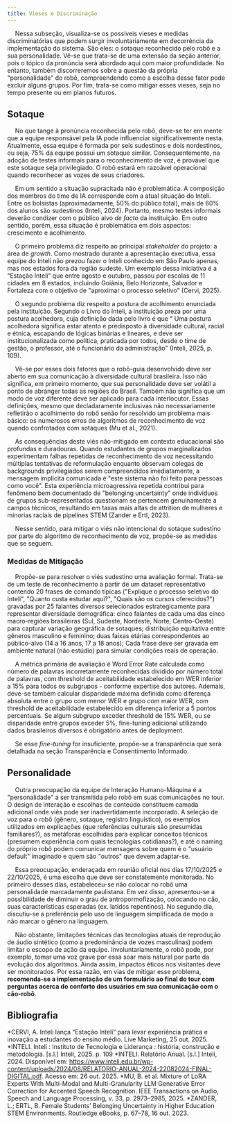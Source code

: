 ```yaml
---
title: Vieses e Discriminação
---
```


&emsp; Nessa subseção, visualiza-se os possíveis vieses e medidas discriminatórias que podem surgir involuntariamente em decorrência da implementação do sistema. São eles: o sotaque reconhecido pelo robô e a sua personalidade. Vê-se que trata-se de uma extensão da seção anterior, pois o tópico da pronúncia será abordado aqui com maior profundidade. No entanto, também discorreremos sobre a questão da própria "personalidade" do robô, compreendendo como a escolha desse fator pode excluir alguns grupos. Por fim, trata-se como mitigar esses vieses, seja no tempo presente ou em planos futuros.

## Sotaque

&emsp; No que tange à pronúncia reconhecida pelo robô, deve-se ter em mente que a equipe responsável pela IA pode influenciar significativemente nesta. Atualmente, essa equipe é formada por seis sudestinos e dois nordestinos, ou seja, 75% da equipe possui um sotaque similar. Consequentemente, na adoção de testes informais para o reconhecimento de voz, é provável que este sotaque seja privilegiado. O robô estará em razoável operacional quando reconhecer as vozes de seus criadores.

&emsp; Em um sentido a situação supracitada não é problemática. A composição dos membros do time de IA corresponde com a atual situação do Inteli. Entre os bolsistas (aproximadamente, 50% do público total), mais de 60% dos alunos são sudestinos (Inteli, 2024). Portanto, mesmo testes informais deverão condizer com o público alvo _de facto_ da instituição. Em outro sentido, porém, essa situação é problemática em dois aspectos: crescimento e acolhimento.

&emsp; O primeiro problema diz respeito ao principal _stakeholder_ do projeto: a área de _growth_. Como mostrado durante a apresentação executiva, essa equipe do Inteli não prezou fazer o Inteli conhecido em São Paulo apenas, mas nos estados fora da região sudeste. Um exemplo dessa iniciativa é a “Estação Inteli” que entre agosto e outubro, passou por escolas de 11 cidades em 8 estados, incluindo Goiânia, Belo Horizonte, Salvador e Fortaleza com o objetivo de "aproximar o processo seletivo" (Cervi, 2025).

&emsp; O segundo problema diz respeito a postura de acolhimento enunciada pela instituição. Segundo o Livro do Inteli, a instituição preza por uma postura acolhedora, cuja definição dada pelo livro é que " Uma postura acolhedora significa estar atento e predisposto à diversidade cultural, racial e étnica, escapando de lógicas binárias e lineares, e deve ser institucionalizada como política, praticada por todos, desde o time de gestão, o professor, até o funcionário da administração" (Inteli, 2025, p. 109).

&emsp; Vê-se por esses dois fatores que o robô-guia desenvolvido deve ser aberto em sua comunicação à diversidade cultural brasileira. Isso não significa, em primeiro momento, que sua personalidade deve ser volátil a ponto de abranger todas as regiões do Brasil. Também não significa que um modo de voz diferente deve ser aplicado para cada interlocutor. Essas definições, mesmo que decladaramente inclusivas não necessariamente refletirão o acolhimento do robô senão for resolvido um problema mais básico: os numerosos erros de algoritmos de reconhecimento de voz quando confrotados com sotaques (Mu et al., 2021).

&emsp; As consequências deste viés não-mitigado em contexto educacional são profundas e duradouras. Quando estudantes de grupos marginalizados experimentam falhas repetidas de reconhecimento de voz necessitando múltiplas tentativas de reformulação enquanto observam colegas de backgrounds privilegiados serem compreendidos imediatamente, a mensagem implícita comunicada é "este sistema não foi feito para pessoas como você". Esta experiência microagressiva repetida contribui para fenômeno bem documentado de "belonging uncertainty" onde indivíduos de grupos sub-representados questionam se pertencem genuinamente a campos técnicos, resultando em taxas mais altas de attrition de mulheres e minorias raciais de pipelines STEM (Zander e Ertl, 2023).

&emsp; Nesse sentido, para mitigar o viés não intencional do sotaque sudestino por parte do algoritmo de reconhecimento de voz, propõe-se as medidas que se seguem.

### Medidas de Mitigação

&emsp; Propõe-se para resolver o viés sudestino uma avaliação formal. Trata-se de um teste de reconhecimento a partir de um dataset representativo contendo 20 frases de comando típicas ("Explique o processo seletivo do Inteli", "Quanto custa estudar aqui?", "Quais são os cursos oferecidos?") gravadas por 25 falantes diversos selecionados estrategicamente para representar diversidade demográfica: cinco falantes de cada uma das cinco macro-regiões brasileiras (Sul, Sudeste, Nordeste, Norte, Centro-Oeste) para capturar variação geográfica de sotaques; distribuição equitativa entre gêneros masculino e feminino; duas faixas etárias correspondentes ao público-alvo (14 a 16 anos, 17 a 18 anos); Cada frase deve ser gravada em ambiente natural (não estúdio) para simular condições reais de operação.

&emsp; A métrica primária de avaliação é Word Error Rate calculada como número de palavras incorretamente reconhecidas dividido por número total de palavras, com threshold de aceitabilidade estabelecido em WER inferior a 15% para todos os subgrupos - conforme expertise dos autores. Ademais, deve-se também calcular disparidade máxima definida como diferença absoluta entre o grupo com menor WER e grupo com maior WER, com threshold de aceitabilidade estabelecido em diferença inferior a 5 pontos percentuais. Se algum subgrupo exceder threshold de 15% WER, ou se disparidade entre grupos exceder 5%, fine-tuning adicional utilizando dados brasileiros diversos é obrigatório antes de deployment.

&emsp; Se esse _fine-tuning_ for insuficiente, propõe-se a transparência que será detalhada na seção Transparência e Consentimento Informado.

## Personalidade

&emsp; Outra preocupação da equipe de Interação Humano-Máquina é a "personalidade" a ser transmitida pelo robô em suas comunicações no tour. O design de interação e escolhas de conteúdo constituem camada adicional onde viés pode ser inadvertidamente incorporado. A seleção de voz para o robô (gênero, sotaque, registro linguístico), os exemplos utilizados em explicações (que referências culturais são presumidas familiares?), as metáforas escolhidas para explicar conceitos técnicos (presumem experiência com quais tecnologias cotidianas?), e até o naming do próprio robô podem comunicar mensagens sobre quem é o "usuário default" imaginado e quem são "outros" que devem adaptar-se.

&emsp; Essa preocupação, enderaçada em reunião oficial nos dias 17/10/2025 e 22/10/2025, é uma escolha que deve ser constatemente monitorada. No primeiro desses dias, estabeleceu-se não colocar no robô uma personalidade marcadamente paulistana. Em vez disso, apresentou-se a possibilidade de diminuir o grau de antropormofização, colocando no cão, suas características esperadas (ex. latidos repentinos). No segundo dia, discutiu-se a preferência pelo uso de linguagem simplificada de modo a não marcar o gênero na linguagem.

&emsp; Não obstante, limitações técnicas das tecnologias atuais de reprodução de áudio sintético (como a predominância de vozes masculinas) podem limitar o escopo de ação da equipe. Involuntariamente, o robô pode, por exemplo, tomar uma voz grave por essa soar mais natural por parte da evolução dos algoritmos. Ainda assim, impactos éticos nos visitantes deve ser monitorados. Por essa razão, em vias de mitigar esse problema, **recomenda-se a implementação de um formulário ao final do tour com perguntas acerca do conforto dos usuários em sua comunicação com o cão-robô**.

## Bibliografia

*CERVI, A. Inteli lança “Estação Inteli” para levar experiência prática e inovação a estudantes do ensino médio. Live Marketing, 25 out. 2025.
*INTELI. Inteli : Instituto de Tecnologia e Liderança : história, construção e metodologia. [s.l.] Inteli, 2025. p. 109
*INTELI. Relatório Anual. [s.l.] Inteli, 2024. Disponível em: https://www.inteli.edu.br/wp-content/uploads/2024/08/RELATORIO-ANUAL-2024-22082024-FINAL-DIGITAL.pdf. Acesso em: 26 out. 2025.
*MU, B. et al. Mixture of LoRA Experts With Multi-Modal and Multi-Granularity LLM Generative Error Correction for Accented Speech Recognition. IEEE Transactions on Audio, Speech and Language Processing, v. 33, p. 2973–2985, 2025.
\*ZANDER, L.; ERTL, B. Female Students’ Belonging Uncertainty in Higher Education STEM Environments. Routledge eBooks, p. 67–78, 16 out. 2023.
